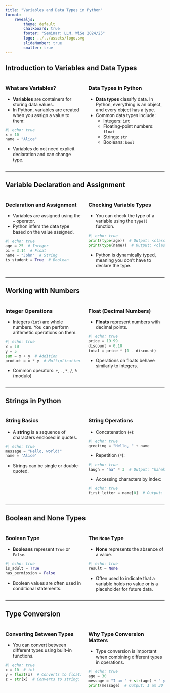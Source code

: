 ```yaml
---
title: "Variables and Data Types in Python"
format: 
    revealjs:
        theme: default
        chalkboard: true
        footer: "Seminar: LLM, WiSe 2024/25"
        logo: ../../assets/logo.svg
        slideNumber: true
        smaller: true
---
```


## Introduction to Variables and Data Types

:::{.columns}
::: {.column width="50%"}
### What are Variables?
- **Variables** are containers for storing data values.
- In Python, variables are created when you assign a value to them:

```python
#| echo: true
x = 10
name = "Alice"
```

- Variables do not need explicit declaration and can change type.
:::
::: {.column width="50%" .fragment}
### Data Types in Python
- **Data types** classify data. In Python, everything is an object, and every object has a type.
- Common data types include:
  - Integers: `int`
  - Floating-point numbers: `float`
  - Strings: `str`
  - Booleans: `bool`
:::
:::

---

## Variable Declaration and Assignment

:::{.columns}
::: {.column width="50%"}
### Declaration and Assignment
- Variables are assigned using the `=` operator.
- Python infers the data type based on the value assigned.

```python
#| echo: true
age = 25  # Integer
pi = 3.14  # Float
name = "John"  # String
is_student = True  # Boolean
```
:::
::: {.column width="50%" .fragment}
### Checking Variable Types
- You can check the type of a variable using the `type()` function.

```python
#| echo: true
print(type(age))  # Output: <class 'int'>
print(type(name))  # Output: <class 'str'>
```

- Python is dynamically typed, meaning you don't have to declare the type.
:::
:::

---

## Working with Numbers

:::{.columns}
::: {.column width="50%"}
### Integer Operations
- Integers (`int`) are whole numbers. You can perform arithmetic operations on them.

```python
#| echo: true
x = 10
y = 5
sum = x + y  # Addition
product = x * y  # Multiplication
```

- Common operators: `+`, `-`, `*`, `/`, `%` (modulo)
:::
::: {.column width="50%" .fragment}
### Float (Decimal Numbers)
- **Floats** represent numbers with decimal points.

```python
#| echo: true
price = 19.99
discount = 0.10
total = price * (1 - discount)
```

- Operations on floats behave similarly to integers.
:::
:::

---

## Strings in Python

:::{.columns}
::: {.column width="50%"}
### String Basics
- A **string** is a sequence of characters enclosed in quotes.

```python
#| echo: true
message = "Hello, world!"
name = 'Alice'
```

- Strings can be single or double-quoted.
:::
::: {.column width="50%" .fragment}
### String Operations
- Concatenation (`+`):

```python
#| echo: true
greeting = "Hello, " + name
```

- Repetition (`*`):

```python
#| echo: true
laugh = "ha" * 3  # Output: "hahaha"
```

- Accessing characters by index:

```python
#| echo: true
first_letter = name[0]  # Output: 'A'
```
:::
:::

---

## Boolean and None Types

:::{.columns}
::: {.column width="50%"}
### Boolean Type
- **Booleans** represent `True` or `False`.

```python
#| echo: true
is_adult = True
has_permission = False
```

- Boolean values are often used in conditional statements.
:::
::: {.column width="50%" .fragment}
### The `None` Type
- **None** represents the absence of a value.

```python
#| echo: true
result = None
```

- Often used to indicate that a variable holds no value or is a placeholder for future data.
:::
:::

---

## Type Conversion

:::{.columns}
::: {.column width="50%"}
### Converting Between Types
- You can convert between different types using built-in functions.

```python
#| echo: true
x = 10  # int
y = float(x)  # Converts to float: 10.0
z = str(x)  # Converts to string: '10'
```
:::
::: {.column width="50%" .fragment}
### Why Type Conversion Matters
- Type conversion is important when combining different types in operations.

```python
#| echo: true
age = 30
message = "I am " + str(age) + " years old."
print(message)  # Output: I am 30 years old.
```
:::
:::

